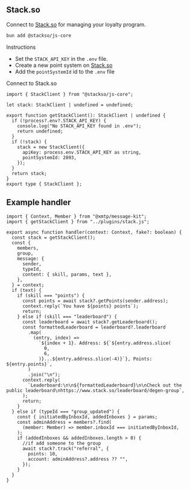 ## Stack.so

Connect to [Stack.so](https://stack.so) for managing your loyalty program.

```bash [cmd]
bun add @stackso/js-core
```

Instructions

- Set the `STACK_API_KEY` in the `.env` file.
- Create a new point system on [Stack.so](https://stack.so)
- Add the `pointSystemId` id to the `.env` file

Connect to Stack.so

```tsx [src/plugins/stack.ts]
import { StackClient } from "@stackso/js-core";

let stack: StackClient | undefined = undefined;

export function getStackClient(): StackClient | undefined {
  if (!process?.env?.STACK_API_KEY) {
    console.log("No STACK_API_KEY found in .env");
    return undefined;
  }
  if (!stack) {
    stack = new StackClient({
      apiKey: process.env.STACK_API_KEY as string,
      pointSystemId: 2893,
    });
  }
  return stack;
}
export type { StackClient };
```

## Example handler

```tsx [src/handler/loyalty.ts]
import { Context, Member } from "@xmtp/message-kit";
import { getStackClient } from "../plugins/stack.js";

export async function handler(context: Context, fake?: boolean) {
  const stack = getStackClient();
  const {
    members,
    group,
    message: {
      sender,
      typeId,
      content: { skill, params, text },
    },
  } = context;
  if (text) {
    if (skill === "points") {
      const points = await stack?.getPoints(sender.address);
      context.reply(`You have ${points} points`);
      return;
    } else if (skill === "leaderboard") {
      const leaderboard = await stack?.getLeaderboard();
      const formattedLeaderboard = leaderboard?.leaderboard
        .map(
          (entry, index) =>
            `${index + 1}. Address: ${`${entry.address.slice(
              0,
              6,
            )}...${entry.address.slice(-4)}`}, Points: ${entry.points}`,
        )
        .join("\n");
      context.reply(
        `Leaderboard:\n\n${formattedLeaderboard}\n\nCheck out the public leaderboard\nhttps://www.stack.so/leaderboard/degen-group`,
      );
      return;
    }
  } else if (typeId === "group_updated") {
    const { initiatedByInboxId, addedInboxes } = params;
    const adminAddress = members?.find(
      (member: Member) => member.inboxId === initiatedByInboxId,
    );
    if (addedInboxes && addedInboxes.length > 0) {
      //if add someone to the group
      await stack?.track("referral", {
        points: 10,
        account: adminAddress?.address ?? "",
      });
    }
  }
}
```
